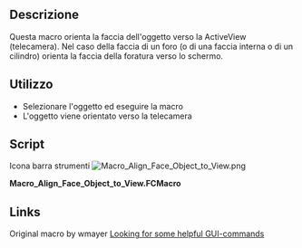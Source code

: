 <languages/>

{{Macro/it
|Name=Macro Align Face Object to View
|Icon=Macro_Align_Face_Object_to_View.png
|Translate=Allinea la faccia dell'oggetto alla vista
|Description=Questa macro allinea la faccia dell'oggetto verso la Vista Attiva.
|Author=Mario52
|Version=0.1
|Date=2015-01-16
|Download=[https://wiki.freecad.org/images/d/d5/Macro_Align_Face_Object_to_View.png ToolBar Icon]
|FCVersion=Tutte
|SeeAlso=[[File:FCCamera 00.png|32px|FCCamera]] [[Macro_FCCamera/it|Macro_FCCamera]]}}

<span id="Description"></span>
==Descrizione==

Questa macro orienta la faccia dell'oggetto verso la ActiveView (telecamera).
Nel caso della faccia di un foro (o di una faccia interna o di un cilindro) orienta la faccia della foratura verso lo schermo.

<span id="Usage"></span>
==Utilizzo==

* Selezionare l'oggetto ed eseguire la macro
* L'oggetto viene orientato verso la telecamera

==Script==

Icona barra strumenti
[[Image:Macro_Align_Face_Object_to_View.png]]

'''Macro_Align_Face_Object_to_View.FCMacro'''

{{MacroCode|code=
# This macro directs the face of the object on the side of the ActiveView (camera)
# extact FCCamera
# 16/01/2015

__title__="Macro_Align_Face_Object_to_View"
__author__ = "Mario52"

import pivy
from pivy import coin

try:
    v=Gui.Selection.getSelectionEx()[0].SubObjects[0].Surface.Axis    # to Axis
#    v = Gui.Selection.getSelectionEx()[0].SubObjects[0].normalAt(0,0) # normalAt
    r=App.Rotation(App.Vector(0,0,1),v)
    Gui.ActiveDocument.ActiveView.setCameraOrientation(r.Q)
except Exception:
    App.Console.PrintError("Select a face and run the macro"+"\n")

}}

==Links==

Original macro by wmayer [https://forum.freecad.org/viewtopic.php?f=3&t=7029&p=56735&hilit=Shape.Face4#p56735 Looking for some helpful GUI-commands]

{{clear}}